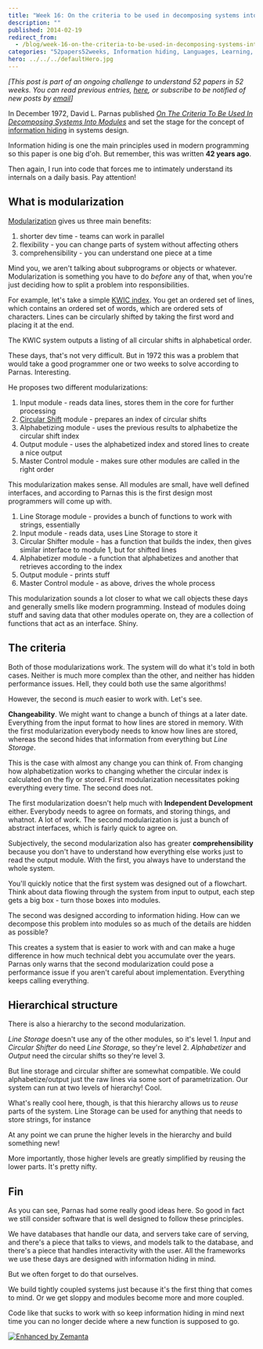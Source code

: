 ```yaml
---
title: "Week 16: On the criteria to be used in decomposing systems into modules"
description: ""
published: 2014-02-19
redirect_from:
  - /blog/week-16-on-the-criteria-to-be-used-in-decomposing-systems-into-modules/swizec/6524
categories: "52papers52weeks, Information hiding, Languages, Learning, Modules, Personal, Programming, Papers"
hero: ../../../defaultHero.jpg
---
```


_\[This post is part of an ongoing challenge to understand 52 papers in 52 weeks. You can read previous entries, [here](https://swizec.com/blog/category/52-papers-in-52-weeks), or subscribe to be notified of new posts by [email](http://swiz.ec/52papers-list)]_

In December 1972, David L. Parnas published [_On The Criteria To Be Used In Decomposing Systems Into Modules_](https://www.cs.umd.edu/class/spring2003/cmsc838p/Design/criteria.pdf) and set the stage for the concept of [information hiding](http://en.wikipedia.org/wiki/Information_hiding "Information hiding") in systems design.

Information hiding is one the main principles used in modern programming so this paper is one big d'oh. But remember, this was written **42 years ago**.

Then again, I run into code that forces me to intimately understand its internals on a daily basis. Pay attention!

## What is modularization

[Modularization](http://en.wikipedia.org/wiki/Modularity "Modularity") gives us three main benefits:

1.  shorter dev time - teams can work in parallel
2.  flexibility - you can change parts of system without affecting others
3.  comprehensibility - you can understand one piece at a time

Mind you, we aren't talking about subprograms or objects or whatever. Modularization is something you have to do _before_ any of that, when you're just deciding how to split a problem into responsibilities.

For example, let's take a simple [KWIC index](http://en.wikipedia.org/wiki/Key_Word_in_Context "Key Word in Context"). You get an ordered set of lines, which contains an ordered set of words, which are ordered sets of characters. Lines can be circularly shifted by taking the first word and placing it at the end.

The KWIC system outputs a listing of all circular shifts in alphabetical order.

These days, that's not very difficult. But in 1972 this was a problem that would take a good programmer one or two weeks to solve according to Parnas. Interesting.

He proposes two different modularizations:

1.  Input module - reads data lines, stores them in the core for further processing
2.  [Circular Shift](http://en.wikipedia.org/wiki/Circular_shift "Circular shift") module - prepares an index of circular shifts
3.  Alphabetizing module - uses the previous results to alphabetize the circular shift index
4.  Output module - uses the alphabetized index and stored lines to create a nice output
5.  Master Control module - makes sure other modules are called in the right order

This modularization makes sense. All modules are small, have well defined interfaces, and according to Parnas this is the first design most programmers will come up with.

1.  Line Storage module - provides a bunch of functions to work with strings, essentially
2.  Input module - reads data, uses Line Storage to store it
3.  Circular Shifter module - has a function that builds the index, then gives similar interface to module 1, but for shifted lines
4.  Alphabetizer module - a function that alphabetizes and another that retrieves according to the index
5.  Output module - prints stuff
6.  Master Control module - as above, drives the whole process

This modularization sounds a lot closer to what we call objects these days and generally smells like modern programming. Instead of modules doing stuff and saving data that other modules operate on, they are a collection of functions that act as an interface. Shiny.

## The criteria

Both of those modularizations work. The system will do what it's told in both cases. Neither is much more complex than the other, and neither has hidden performance issues. Hell, they could both use the same algorithms!

However, the second is _much_ easier to work with. Let's see.

**Changeability**. We might want to change a bunch of things at a later date. Everything from the input format to how lines are stored in memory. With the first modularization everybody needs to know how lines are stored, whereas the second hides that information from everything but _Line Storage_.

This is the case with almost any change you can think of. From changing how alphabetization works to changing whether the circular index is calculated on the fly or stored. First modularization necessitates poking everything every time. The second does not.

The first modularization doesn't help much with **Independent Development** either. Everybody needs to agree on formats, and storing things, and whatnot. A lot of work. The second modularization is just a bunch of abstract interfaces, which is fairly quick to agree on.

Subjectively, the second modularization also has greater **comprehensibility** because you don't have to understand how everything else works just to read the output module. With the first, you always have to understand the whole system.

You'll quickly notice that the first system was designed out of a flowchart. Think about data flowing through the system from input to output, each step gets a big box - turn those boxes into modules.

The second was designed according to information hiding. How can we decompose this problem into modules so as much of the details are hidden as possible?

This creates a system that is easier to work with and can make a huge difference in how much technical debt you accumulate over the years. Parnas only warns that the second modularization could pose a performance issue if you aren't careful about implementation. Everything keeps calling everything.

## Hierarchical structure

There is also a hierarchy to the second modularization.

_Line Storage_ doesn't use any of the other modules, so it's level 1. _Input_ and _Circular Shifter_ do need _Line Storage_, so they're level 2. _Alphabetizer_ and _Output_ need the circular shifts so they're level 3.

But line storage and circular shifter are somewhat compatible. We could alphabetize/output just the raw lines via some sort of parametrization. Our system can run at two levels of hierarchy! Cool.

What's really cool here, though, is that this hierarchy allows us to _reuse_ parts of the system. Line Storage can be used for anything that needs to store strings, for instance

At any point we can prune the higher levels in the hierarchy and build something new!

More importantly, those higher levels are greatly simplified by reusing the lower parts. It's pretty nifty.

## Fin

As you can see, Parnas had some really good ideas here. So good in fact we still consider software that is well designed to follow these principles.

We have databases that handle our data, and servers take care of serving, and there's a piece that talks to views, and models talk to the database, and there's a piece that handles interactivity with the user. All the frameworks we use these days are designed with information hiding in mind.

But we often forget to do that ourselves.

We build tightly coupled systems just because it's the first thing that comes to mind. Or we get sloppy and modules become more and more coupled.

Code like that sucks to work with so keep information hiding in mind next time you can no longer decide where a new function is supposed to go.

[![Enhanced by Zemanta](https://img.zemanta.com/zemified_e.png?x-id=1cd36eb5-c19b-4e2b-9e2a-90c200f1aec0)](http://www.zemanta.com/?px "Enhanced by Zemanta")
